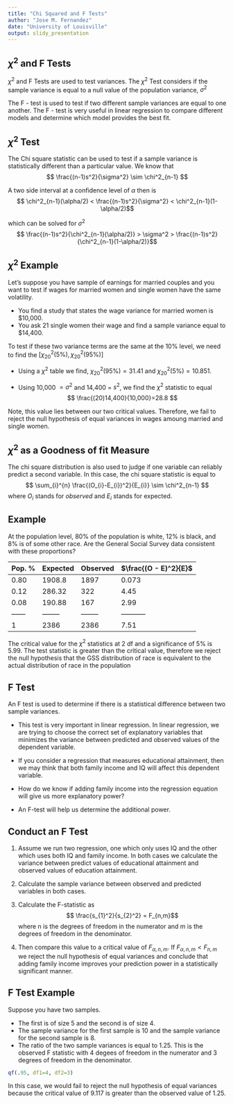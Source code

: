 ```yaml
---
title: "Chi Squared and F Tests"
author: "Jose M. Fernandez"
date: "University of Louisville"
output: slidy_presentation
---
```


## $\chi^2$ and F Tests 

$\chi^2$ and F Tests are used to test variances. The $\chi^2$ Test considers if the sample variance is equal to a null value of the population variance, $\sigma^2$

The F - test is used to test if two different sample variances are equal to one another. The F - test is very useful in linear regression to compare different models and determine which model provides the best fit.

## $\chi^2$ Test
The Chi square statistic can be used to test if a sample variance is statistically
different than a particular value.
We know that $$ \frac{(n-1)s^2}{\sigma^2} \sim \chi^2_{n-1} $$


A two side interval at a confidence level of $\alpha$ then is $$ \chi^2_{n-1}(\alpha/2) < \frac{(n-1)s^2}{\sigma^2} < \chi^2_{n-1}(1-\alpha/2)$$

which can be solved for $\sigma^2$ $$ \frac{(n-1)s^2}{\chi^2_{n-1}(\alpha/2)} > \sigma^2 > \frac{(n-1)s^2}{\chi^2_{n-1}(1-\alpha/2)}$$

## $\chi^2$ Example

Let's suppose you have sample of earnings for married couples and you want to test if wages for married women and single women have the same volatility. 

- You find a study that states the wage variance for married women is $10,000.
- You ask 21 single women their wage and find a sample variance equal to $14,400.

To test if these two variance terms are the same at the 10% level, we need to find the $[\chi^2_{20}(5\%),\chi^2_{20}(95\%)]$

- Using a $\chi^2$ table we find, $\chi^2_{20}(95\%)=31.41$ and $\chi^2_{20}(5\%)=10.851$.

- Using 10,000 $= \sigma^2$ and 14,400 = $s^{2}$, we find the $\chi^2$ statistic to equal $$ \frac{(20)14,400}{10,000}=28.8 $$

Note, this value lies between our two critical values. Therefore, we fail to reject the null hypothesis of equal variances in wages amoung married and single women.

## $\chi^2$ as a Goodness of fit Measure
The chi square distribution is also used to judge if one variable can reliably predict a second variable. In this case, the chi square statistic is equal to $$ \sum_{i}^{n} \frac{(O_{i}-E_{i})^2}{E_{i}} \sim \chi^2_{n-1} $$ where $O_{i}$ stands for *observed* and $E_{i}$ stands for expected.

## Example 
At the population level, 80% of the population is white, 12% is black, and 8% is of some other race. Are the General Social Survey data consistent with these proportions?

Pop. % | Expected | Observed | $\frac{(O - E)^2}{E}$
------ | -------- | -------- | ---------------------
0.80   | 1908.8   | 1897     | 0.073
0.12   | 286.32   | 322      | 4.45
0.08   | 190.88   | 167      | 2.99
------ | -------- |-------- | -----------
1      | 2386     | 2386     | 7.51

The critical value for the $\chi^2$ statistics at 2 df and a significance of 5% is 5.99. The test statistic is greater than the critical value, therefore we reject the null hypothesis that the GSS distribution of race is equivalent to the actual distribution of race in the population

## F Test
An F test is used to determine if there is a statistical difference between two sample variances. 

- This test is very important in linear regression. In linear regression, we are trying to choose the correct set of explanatory variables that minimizes the variance between predicted and observed values of the dependent variable. 

- If you consider a regression that measures educational attainment, then we may think that both family income and IQ will affect this dependent variable. 

- How do we know if adding family income into the regression equation will give us more explanatory power? 

- An F-test will help us determine the additional power.

## Conduct an F Test

1. Assume we run two regression, one which only uses IQ and the other which uses both IQ and family income. In both cases we calculate the variance between predict values of educational attainment and observed values of
education attainment.

2. Calculate the sample variance between observed and predicted variables in both cases.

3. Calculate the F-statistic as $$ \frac{s_{1}^2}{s_{2}^2} = F_{n,m}$$ where n is the degrees of freedom in the numerator and m is the degrees of freedom in the denominator.

4. Then compare this value to a critical value of $F_{\alpha,n,m}$. If $F_{\alpha,n,m}<F_{n,m}$ we reject the null hypothesis of equal variances and conclude that adding family income improves your prediction power in a statistically significant manner.

## F Test Example

Suppose you have two samples. 

- The first is of size 5 and the second is of size 4. 
- The sample variance for the first sample is 10 and the sample variance for the second sample is 8.
- The ratio of the two sample variances is equal to 1.25. This is the observed F statistic with 4 degees of freedom in the numerator and 3 degrees of freedom in the denominator.
```r
qf(.95, df1=4, df2=3)
```
In this case, we would fail to reject the null hypothesis of equal variances because the critical value of 9.117 is greater than the observed value of 1.25.